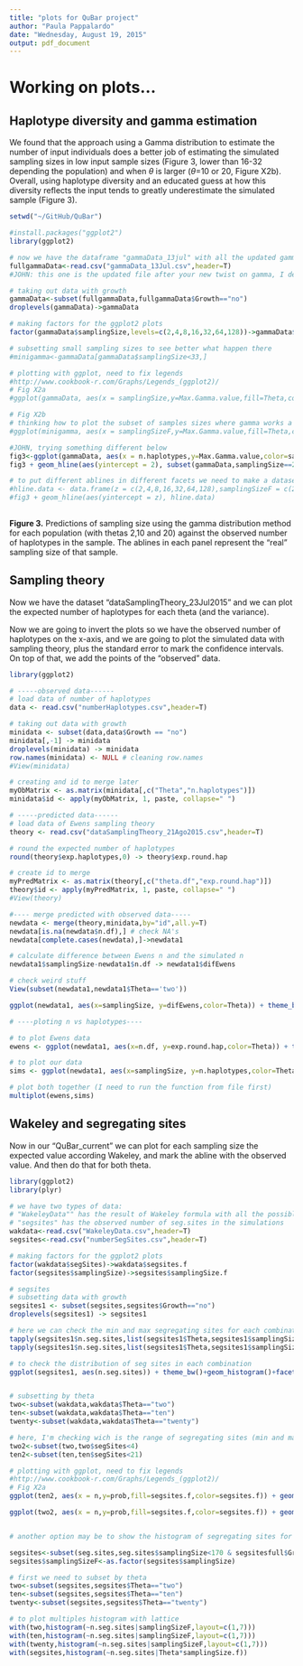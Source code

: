 ```yaml
---
title: "plots for QuBar project"
author: "Paula Pappalardo"
date: "Wednesday, August 19, 2015"
output: pdf_document
---
```


# Working on plots...

## Haplotype diversity and gamma estimation

We found that the approach using a Gamma distribution to estimate the number of input individuals does a better job of estimating the simulated sampling sizes in low input sample sizes (Figure 3, lower than 16-32 depending the population) and when $\theta$ is larger ($\theta$=10 or 20, Figure X2b). Overall, using haplotype diversity and an educated guess at how this diversity reflects the input tends to greatly underestimate the simulated sample (Figure 3). 

```r
setwd("~/GitHub/QuBar")

#install.packages("ggplot2")
library(ggplot2)

# now we have the dataframe "gammaData_13jul" with all the updated gamma values 
fullgammaData<-read.csv("gammaData_13Jul.csv",header=T) 
#JOHN: this one is the updated file after your new twist on gamma, I deleted the other one

# taking out data with growth
gammaData<-subset(fullgammaData,fullgammaData$Growth=="no")
droplevels(gammaData)->gammaData

# making factors for the ggplot2 plots
factor(gammaData$samplingSize,levels=c(2,4,8,16,32,64,128))->gammaData$samplingSizeF

# subsetting small sampling sizes to see better what happen there
#minigamma<-gammaData[gammaData$samplingSize<33,]

# plotting with ggplot, need to fix legends
#http://www.cookbook-r.com/Graphs/Legends_(ggplot2)/
# Fig X2a
#ggplot(gammaData, aes(x = samplingSize,y=Max.Gamma.value,fill=Theta,color=Theta)) + theme_bw()+geom_point()+geom_abline()+xlab("simulated sampling size") + ylab("predicted sampling size") 

# Fig X2b
# thinking how to plot the subset of samples sizes where gamma works a little bit better....
#ggplot(minigamma, aes(x = samplingSizeF,y=Max.Gamma.value,fill=Theta,color=Theta)) + theme_bw()+ geom_boxplot(aes(fill=Theta)) + ylim(0,20) + xlab("simulated sampling size") + ylab("predicted sampling size")

#JOHN, trying something different below
fig3<-ggplot(gammaData, aes(x = n.haplotypes,y=Max.Gamma.value,color=samplingSizeF,size=1)) + theme_bw()+geom_point()+facet_grid(Theta~samplingSizeF) 
fig3 + geom_hline(aes(yintercept = 2), subset(gammaData,samplingSize==2))+ geom_hline(aes(yintercept = 4), subset(gammaData,samplingSize==4))+ geom_hline(aes(yintercept = 8), subset(gammaData,samplingSize==8))+ geom_hline(aes(yintercept = 16), subset(gammaData,samplingSize==16))+ geom_hline(aes(yintercept = 32), subset(gammaData,samplingSize==32))+ geom_hline(aes(yintercept = 64), subset(gammaData,samplingSize==64))+ geom_hline(aes(yintercept = 128), subset(gammaData,samplingSize==128))+theme(panel.grid.major = element_blank())

# to put different ablines in different facets we need to make a dataset, and this would be efficient but the order is all messed up so I had to figure out a not so efficient but working way ;)
#hline.data <- data.frame(z = c(2,4,8,16,32,64,128),samplingSizeF = c(2,4,8,16,32,64,128))
#fig3 + geom_hline(aes(yintercept = z), hline.data)
                                                                                                                                                                                  
```

**Figure 3.** Predictions of sampling size using the gamma distribution method for each population (with thetas 2,10 and 20) against the observed number of haplotypes in the sample. The ablines in each panel represent the "real" sampling size of that sample.  

## Sampling theory
Now we have the dataset "dataSamplingTheory_23Jul2015" and we can plot the expected number of haplotypes for each theta (and the variance).

Now we are going to invert the plots so we have the observed number of haplotypes on the x-axis, and we are going to plot the simulated data with sampling theory, plus the standard error to mark the confidence intervals. On top of that, we add the points of the "observed" data.

```r
library(ggplot2)

# -----observed data------
# load data of number of haplotypes
data <- read.csv("numberHaplotypes.csv",header=T)

# taking out data with growth
minidata <- subset(data,data$Growth == "no")
minidata[,-1] -> minidata
droplevels(minidata) -> minidata
row.names(minidata) <- NULL # cleaning row.names
#View(minidata)

# creating and id to merge later
myObMatrix <- as.matrix(minidata[,c("Theta","n.haplotypes")])
minidata$id <- apply(myObMatrix, 1, paste, collapse=" ")

# -----predicted data------
# load data of Ewens sampling theory
theory <- read.csv("dataSamplingTheory_21Ago2015.csv",header=T)

# round the expected number of haplotypes
round(theory$exp.haplotypes,0) -> theory$exp.round.hap

# create id to merge
myPredMatrix <- as.matrix(theory[,c("theta.df","exp.round.hap")])
theory$id <- apply(myPredMatrix, 1, paste, collapse=" ")
#View(theory)

#---- merge predicted with observed data-----
newdata <- merge(theory,minidata,by="id",all.y=T)
newdata[is.na(newdata$n.df),] # check NA's
newdata[complete.cases(newdata),]->newdata1

# calculate difference between Ewens n and the simulated n
newdata1$samplingSize-newdata1$n.df -> newdata1$difEwens

# check weird stuff
View(subset(newdata1,newdata1$Theta=='two'))

ggplot(newdata1, aes(x=samplingSize, y=difEwens,color=Theta)) + theme_bw()+geom_point()+geom_point(position = "jitter")+geom_hline(yintercept=0)+facet_grid(Theta~.) 

# ----ploting n vs haplotypes----

# to plot Ewens data
ewens <- ggplot(newdata1, aes(x=n.df, y=exp.round.hap,color=Theta)) + theme_bw()+geom_point()+geom_point(position = "jitter")+facet_grid(Theta~.) 

# to plot our data
sims <- ggplot(newdata1, aes(x=samplingSize, y=n.haplotypes,color=Theta)) + theme_bw()+geom_point()+geom_point(position = "jitter")+facet_grid(Theta~.)

# plot both together (I need to run the function from file first)
multiplot(ewens,sims)
```

## Wakeley and segregating sites

Now in our "QuBar_current" we can plot for each sampling size the expected value according Wakeley, and mark the abline with the observed value. And then do that for both theta. 

```r
library(ggplot2)
library(plyr)

# we have two types of data:
# "WakeleyData"" has the result of Wakeley formula with all the possible vlues and distributions
# "segsites" has the observed number of seg.sites in the simulations
wakdata<-read.csv("WakeleyData.csv",header=T)
segsites<-read.csv("numberSegSites.csv",header=T)

# making factors for the ggplot2 plots
factor(wakdata$segSites)->wakdata$segsites.f
factor(segsites$samplingSize)->segsites$samplingSize.f

# segsites
# subsetting data with growth
segsites1 <- subset(segsites,segsites$Growth=="no")
droplevels(segsites1) -> segsites1

# here we can check the min and max segregating sites for each combination in our simulation data
tapply(segsites1$n.seg.sites,list(segsites1$Theta,segsites1$samplingSize),min)
tapply(segsites1$n.seg.sites,list(segsites1$Theta,segsites1$samplingSize),max)

# to check the distribution of seg sites in each combination
ggplot(segsites1, aes(n.seg.sites)) + theme_bw()+geom_histogram()+facet_wrap(Theta~samplingSize.f) +theme(panel.grid.major = element_blank())


# subsetting by theta
two<-subset(wakdata,wakdata$Theta=="two")
ten<-subset(wakdata,wakdata$Theta=="ten")
twenty<-subset(wakdata,wakdata$Theta=="twenty")

# here, I'm checking wich is the range of segregating sites (min and max) within each category, and then plotting the subset of Wakeley's curves that match that range
two2<-subset(two,two$segSites<4)
ten2<-subset(ten,ten$segSites<21)

# plotting with ggplot, need to fix legends
#http://www.cookbook-r.com/Graphs/Legends_(ggplot2)/
# Fig X2a
ggplot(ten2, aes(x = n,y=prob,fill=segsites.f,color=segsites.f)) + geom_point()+stat_smooth(method="loess")

ggplot(two2, aes(x = n,y=prob,fill=segsites.f,color=segsites.f)) + geom_point()+stat_smooth(method="loess")


# another option may be to show the histogram of segregating sites for the simulations

segsites<-subset(seg.sites,seg.sites$samplingSize<170 & segsitesfull$Growth=="no")
segsites$samplingSizeF<-as.factor(segsites$samplingSize)

# first we need to subset by theta
two<-subset(segsites,segsites$Theta=="two")
ten<-subset(segsites,segsites$Theta=="ten")
twenty<-subset(segsites,segsites$Theta=="twenty")

# to plot multiples histogram with lattice
with(two,histogram(~n.seg.sites|samplingSizeF,layout=c(1,7)))
with(ten,histogram(~n.seg.sites|samplingSizeF,layout=c(1,7)))
with(twenty,histogram(~n.seg.sites|samplingSizeF,layout=c(1,7)))
with(segsites,histogram(~n.seg.sites|Theta*samplingSize.f))
```

